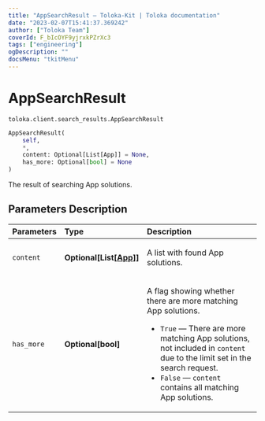 ```yaml
---
title: "AppSearchResult — Toloka-Kit | Toloka documentation"
date: "2023-02-07T15:41:37.369242"
author: ["Toloka Team"]
coverId: F_bIcOYF9yjrxkPZrXc3
tags: ["engineering"]
ogDescription: ""
docsMenu: "tkitMenu"
---
```


# AppSearchResult
`toloka.client.search_results.AppSearchResult`

```python
AppSearchResult(
    self,
    *,
    content: Optional[List[App]] = None,
    has_more: Optional[bool] = None
)
```

The result of searching App solutions.

## Parameters Description

| Parameters | Type | Description |
| :----------| :----| :-----------|
`content`|**Optional\[List\[[App](/docs-new/toloka-kit/reference/toloka.client.app.App)\]\]**|<p>A list with found App solutions.</p>
`has_more`|**Optional\[bool\]**|<p>A flag showing whether there are more matching App solutions.</p> <ul> <li>`True` — There are more matching App solutions, not included in `content` due to the limit set in the search request.</li> <li>`False` — `content` contains all matching App solutions.</li> </ul>
